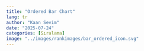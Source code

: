 ---
title: "Ordered Bar Chart"
lang: tr
author: "Kaan Sevim"
date: "2025-07-24"
categories: [Sıralama]
image: "../images/rankimages/bar_ordered_icon.svg"
---

